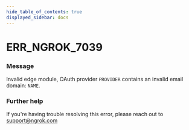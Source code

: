 ```yaml
---
hide_table_of_contents: true
displayed_sidebar: docs
---
```



# ERR_NGROK_7039

### Message

Invalid edge module, OAuth provider `PROVIDER` contains an invalid email domain: `NAME`.

<ErrorDetails error="err_ngrok_7039" />

### Further help

If you're having trouble resolving this error, please reach out to [support@ngrok.com](mailto:support@ngrok.com?subject=Help%20with%20ERR_NGROK_7039)
